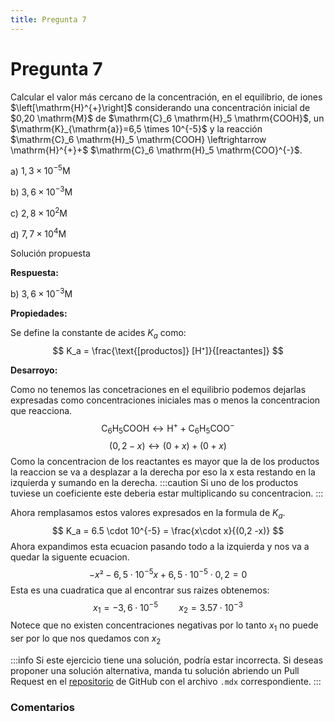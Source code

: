 ```yaml
---
title: Pregunta 7
---
```



# Pregunta 7

<div className="exercise">
Calcular el valor más cercano de la concentración, en el equilibrio, de iones $\left[\mathrm{H}^{+}\right]$ considerando una concentración inicial de $0,20 \mathrm{M}$ de $\mathrm{C}_6 \mathrm{H}_5 \mathrm{COOH}$, un $\mathrm{K}_{\mathrm{a}}=6,5 \times 10^{-5}$ y la reacción $\mathrm{C}_6 \mathrm{H}_5 \mathrm{COOH} \leftrightarrow \mathrm{H}^{+}+$ $\mathrm{C}_6 \mathrm{H}_5 \mathrm{COO}^{-}$.

a) $1,3 \times 10^{-5} \mathrm{M}$

b) $3,6 \times 10^{-3} \mathrm{M}$

c) $2,8 \times 10^2 \mathrm{M}$

d) $7,7 \times 10^4 \mathrm{M}$
</div>

<MDXDetails>
<summary>Solución propuesta</summary>

<div className="exercise">

**Respuesta:**

b) $3,6 \times 10^{-3} \mathrm{M}$

**Propiedades:**

Se define la constante de acides $K_a$ como:
$$
K_a = \frac{\text{[productos]} [H⁺]}{[reactantes]}
$$

**Desarroyo:**

Como no tenemos las concetraciones en el equilibrio podemos dejarlas expresadas como concentraciones iniciales mas o menos la concentracion que reacciona.
$$
\mathrm{C}_6 \mathrm{H}_5 \mathrm{COOH} \leftrightarrow \mathrm{H}^{+}+ \mathrm{C}_6 \mathrm{H}_5 \mathrm{COO}^{-}
$$
$$
(0,2 - x) \leftrightarrow (0 + x) + (0 + x)
$$
Como la concentracion de los reactantes es mayor que la de los productos la reaccion se va a desplazar a la derecha por eso la x esta restando en la izquierda y sumando en la derecha.
:::caution
Si uno de los productos tuviese un coeficiente este deberia estar multiplicando su concentracion.
:::

Ahora remplasamos estos valores expresados en la formula de $K_a$.
$$
K_a = 6.5 \cdot 10^{-5} = \frac{x\cdot x}{(0,2 -x)}
$$
Ahora expandimos esta ecuacion pasando todo a la izquierda y nos va a quedar la siguente ecuacion.
$$
-x² - 6,5\cdot 10^{-5} x + 6,5 \cdot 10^{-5} \cdot 0,2 = 0
$$
Esta es una cuadratica que al encontrar sus raizes obtenemos:
$$
x_1 = -3,6 \cdot 10^{-5} \quad \quad x_2 = 3.57 \cdot 10^{-3}
$$
Notece que no existen concentraciones negativas por lo tanto $x_1$ no puede ser por lo que nos quedamos con $x_2$
</div>

:::info
Si este ejercicio tiene una solución, podría estar incorrecta. Si deseas proponer una solución alternativa, manda tu solución abriendo
un Pull Request en el [repositorio](https://github.com/crow-rojas/apuntes-fundamentals/pulls) de GitHub con el archivo
`.mdx` correspondiente.
:::

</MDXDetails>

### Comentarios

<Disqus
  url="https://crow-rojas.github.io/apuntes-fundamentals/docs/science/chemistry/exercises/2018-2/p07"
  identifier="docs/science/chemistry/exercises/2018-2/p07"
  title="2018-2 Quimica - Pregunta 07"
/>
